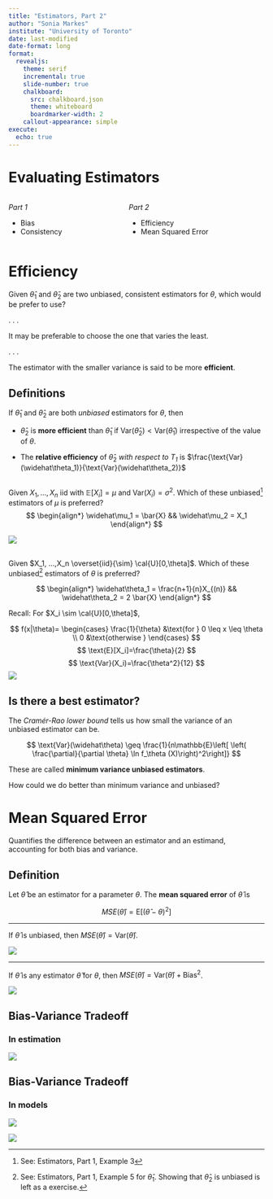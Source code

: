 ```yaml
---
title: "Estimators, Part 2"
author: "Sonia Markes"
institute: "University of Toronto"
date: last-modified
date-format: long
format: 
  revealjs:
    theme: serif
    incremental: true
    slide-number: true
    chalkboard: 
      src: chalkboard.json
      theme: whiteboard
      boardmarker-width: 2
    callout-appearance: simple
execute:
  echo: true
---
```


# Evaluating Estimators

::: {.nonincremental}

::: columns

::: column
*Part 1*

-   Bias
-   Consistency
:::

::: column
*Part 2*

-   Efficiency
-   Mean Squared Error
:::

:::

:::

# Efficiency

Given $\widehat\theta_1$ and $\widehat\theta_2$ are two unbiased, consistent estimators for $\theta$, which would be prefer to use? 

. . .

It may be preferable to choose the one that varies the least. 

. . .

::: {.callout-tip}
The estimator with the smaller variance is said to be more **efficient**.
:::

## Definitions

If $\widehat\theta_1$ and $\widehat\theta_2$ are both *unbiased* estimators for $\theta$, then

- $\widehat\theta_2$ is **more efficient** than $\widehat\theta_1$ if $\text{Var}(\widehat\theta_2) < \text{Var}(\widehat\theta_1)$ irrespective of the value of $\theta$.

- The **relative efficiency** of $\widehat\theta_2$ *with respect to $T_1$* is $\frac{\text{Var}(\widehat\theta_1)}{\text{Var}(\widehat\theta_2)}$


## {.smaller}

::: {#exm-mu}
Given $X_1, ...,X_n$ iid with $\mathbb{E}[X_i]=\mu$ and $\text{Var}(X_i)=\sigma^2$. Which of these unbiased^[See: Estimators, Part 1, Example 3] estimators of $\mu$ is preferred? 
$$
\begin{align*}
\widehat\mu_1 = \bar{X} && \widehat\mu_2 = X_1
\end{align*}
$$

:::

::: {.notes}
![](fig/mu.png)
:::

## {.smaller}

::: {#exm-max}
Given $X_1, ...,X_n \overset{iid}{\sim} \cal{U}[0,\theta]$. Which of these unbiased^[See: Estimators, Part 1, Example 5 for $\widehat\theta_1$. Showing that $\widehat\theta_2$ is unbiased is left as a exercise.] estimators of $\theta$ is preferred? 

$$
\begin{align*}
\widehat\theta_1 = \frac{n+1}{n}X_{(n)} && \widehat\theta_2 = 2 \bar{X}
\end{align*}
$$
:::

::: {.notes}
Recall: For $X_i \sim \cal{U}[0,\theta]$,
    
$$
    f(x|\theta)= \begin{cases}
       \frac{1}{\theta} &\text{for } 0 \leq x \leq \theta \\
       0 &\text{otherwise } 
    \end{cases}
$$
$$
     \text{E}[X_i]=\frac{\theta}{2}
$$
$$
     \text{Var}(X_i)=\frac{\theta^2}{12}
$$
![](fig/max.png)
:::

## Is there a best estimator?

The *Cramér-Rao lower bound* tells us how small the variance of an unbiased estimator can be.

$$
\text{Var}(\widehat\theta) \geq \frac{1}{n\mathbb{E}\left[ \left( \frac{\partial}{\partial \theta} \ln f_\theta (X)\right)^2\right]}
$$

These are called **minimum variance unbiased estimators**.

::: {.callout-tip}
How could we do better than minimum variance and unbiased?
:::

# Mean Squared Error

Quantifies the difference between an estimator and an estimand, accounting for both bias and variance.


## Definition

Let $\widehat\theta$ be an estimator for a parameter $\theta$. The **mean squared error** of $\widehat\theta$ is

$$
MSE(\widehat\theta)=\text{E}\big[(\widehat\theta-\theta)^2 \big]
$$


---

::: {#prp-MSE-unbiased}
If $\widehat\theta$ is unbiased, then $MSE(\widehat\theta) = \text{Var}(\widehat\theta)$.
:::

::: {.notes}
![](fig/MSE_unbiased.png)
:::

---

::: {#prp-MSE-bias_var}
If $\widehat\theta$ is any estimator $\widehat\theta$ for $\theta$, then $MSE(\widehat\theta)=\text{Var}(\widehat\theta)+\text{Bias}^2$.
:::

::: {.notes}
![](fig/MSE_bias_var.png)
:::

## Bias-Variance Tradeoff

### In estimation

![](fig/targets.png)


## Bias-Variance Tradeoff

### In models

![](fig/tradeoff_models.png)



::: {.notes}
![](fig/tradeoff_models_notes.png)
:::


